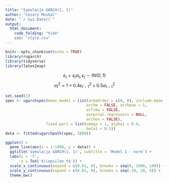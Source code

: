```yaml
---
title: "Symulacja GARCH(1, 1)"
author: "Cezary Moskal"
date: "`r Sys.Date()`"
output: 
  html_document:
    code_folding: "hide"
    css: "style.css"
---
```


```r
knitr::opts_chunk$set(echo = TRUE)
library(rugarch)
library(tidyverse)
library(latex2exp)
```

$$\varepsilon_t=\epsilon_t\sigma_t,\epsilon_t\sim{IN(0,1)}$$
$$\sigma_t^2=1+0.4\varepsilon_{t-1}^2+0.5\sigma_{t-1}^2$$

```r
set.seed(1)
spec <- ugarchspec(mean.model = list(armaOrder = c(0, 0), include.mean = FALSE,
                                    archm = FALSE, archpow = 1,
                                    arfima = FALSE,
                                    external.regressors = NULL,
                                    archex = FALSE),
                  fixed.pars = list(omega = 1, alpha1 = 0.4,
                                    beta1 = 0.5))
data <- fitted(ugarchpath(spec, 1000))

ggplot() +
  geom_line(aes(x = 1:1000, y = data)) +
  ggtitle('Symulacja GARCH(1, 1)', subtitle = 'Model 1 - norm') +
  labs(x = 't',
       y = TeX('$\\epsilon_t$')) +
  scale_x_continuous(expand = c(0.01, 0), breaks = seq(0, 1000, 100)) +
  scale_y_continuous(expand = c(0.01, 0), breaks = seq(-20, 20, 4)) +
  theme_bw()
```
